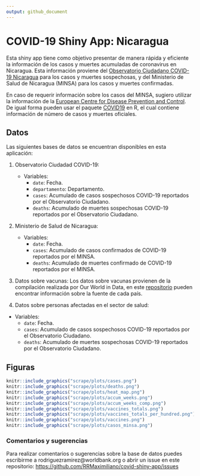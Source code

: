 ```yaml
---
output: github_document
---
```


# COVID-19 Shiny App: Nicaragua

Esta shiny app tiene como objetivo presentar de manera rápida y eficiente la información de los casos y muertes acumuladas de coronavirus en Nicaragua. Esta información proviene del [Observatorio Ciudadano COVID-19 Nicaragua](https://observatorioni.org/) para los casos y muertes sospechosas, y del Ministerio de Salud de Nicaragua (MINSA) para los casos y muertes confirmadas.

En caso de requerir información sobre los casos del MINSA, sugiero utilizar la información de la [European Centre for Disease Prevention and Control](https://www.ecdc.europa.eu/). De igual forma pueden usar el paquete [COVID19](https://covid19datahub.io/index.html) en R, el cual contiene información de número de casos y muertes oficiales.

## Datos

Las siguientes bases de datos se encuentran disponibles en esta aplicación:

1. Observatorio Ciudadad COVID-19:
	* Variables: 
		- `date`: Fecha.
		- `departamento`: Departamento.
		- `cases`: Acumulado de casos sospechosos COVID-19 reportados por el Observatorio Ciudadano.
		- `deaths`: Acumulado de muertes sospechosas COVID-19 reportados por el Observatorio Ciudadano.
  
2. Ministerio de Salud de Nicaragua: 
	* Variables: 
		- `date`: Fecha.
		- `cases`: Acumulado de casos confirmados de COVID-19 reportados por el MINSA.
		- `deaths`: Acumulado de muertes confirmado de COVID-19 reportados por el MINSA.
  
3. Datos sobre vacunas:
Los datos sobre vacunas provienen de la compilación realizada por Our World in Data, en este [repositorio](https://github.com/owid/covid-19-data/tree/master/public/data/vaccinations) pueden encontrar información sobre la fuente de cada país.

4. Datos sobre personas afectadas en el sector de salud:
  * Variables: 
    - `date`: Fecha.
    - `cases`: Acumulado de casos sospechosos COVID-19 reportados por el Observatorio Ciudadano.
    - `deaths`: Acumulado de muertes sospechosas COVID-19 reportados por el Observatorio Ciudadano.  
  
## Figuras

```r
knitr::include_graphics("scrape/plots/cases.png")
knitr::include_graphics("scrape/plots/deaths.png")
knitr::include_graphics("scrape/plots/heat_map.png")
knitr::include_graphics("scrape/plots/accum_weeks.png")
knitr::include_graphics("scrape/plots/accum_weeks_comp.png")
knitr::include_graphics("scrape/plots/vaccines_totals.png")
knitr::include_graphics("scrape/plots/vaccines_totals_per_hundred.png")
knitr::include_graphics("scrape/plots/vaccines.png")
knitr::include_graphics("scrape/plots/casos_minsa.png")
```


### Comentarios y sugerencias

Para realizar comentarios o sugerencias sobre la base de datos puedes escribirme a rodriguezramirez@worldbank.org o abrir un issue en este repositorio:
<https://github.com/RRMaximiliano/covid-shiny-app/issues>
